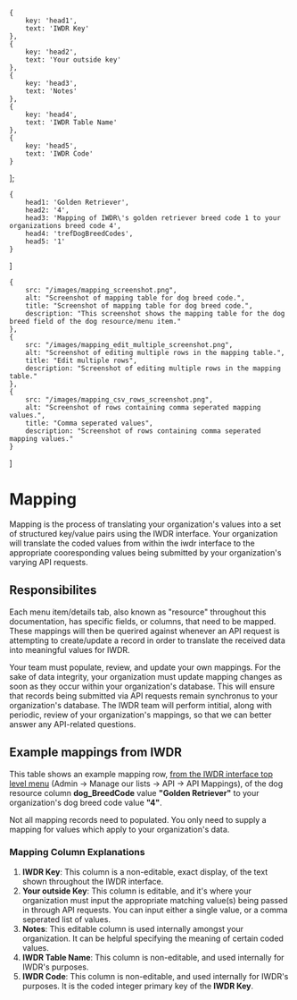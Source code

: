 
    {
        key: 'head1',
        text: 'IWDR Key'
    },
    {
        key: 'head2',
        text: 'Your outside key'
    },
    {
        key: 'head3',
        text: 'Notes'
    },
    {
        key: 'head4',
        text: 'IWDR Table Name'
    },
    {
        key: 'head5',
        text: 'IWDR Code'
    }
];

    {
        head1: 'Golden Retriever',
        head2: '4',
        head3: 'Mapping of IWDR\'s golden retriever breed code 1 to your organizations breed code 4',
        head4: 'trefDogBreedCodes',
        head5: '1'
    }
]

    {
        src: "/images/mapping_screenshot.png",
        alt: "Screenshot of mapping table for dog breed code.",
        title: "Screenshot of mapping table for dog breed code.",
        description: "This screenshot shows the mapping table for the dog breed field of the dog resource/menu item."
    },
    {
        src: "/images/mapping_edit_multiple_screenshot.png",
        alt: "Screenshot of editing multiple rows in the mapping table.",
        title: "Edit multiple rows",
        description: "Screenshot of editing multiple rows in the mapping table."
    },
    {
        src: "/images/mapping_csv_rows_screenshot.png",
        alt: "Screenshot of rows containing comma seperated mapping values.",
        title: "Comma seperated values",
        description: "Screenshot of rows containing comma seperated mapping values."
    }
]

# Mapping
<AuthChecker />

Mapping is the process
of translating your organization's values into a set of structured key/value pairs using the IWDR interface.
Your organization will translate the coded values from within the iwdr interface to the appropriate cooresponding values
being submitted by your organization's varying API requests.

## Responsibilites

Each menu item/details tab,
also known as "resource" throughout this documentation, has specific fields, or columns, that need to be mapped.
These mappings will then be querired against whenever an API request is attempting to create/update a record
in order to translate the received data into meaningful values for IWDR.

<Note alert>
    Your team must populate, review, and update your own mappings. For the sake of data integrity,
    your organization must update mapping changes as soon as they occur within your organization's database.
    This will ensure that records being submitted via API requests remain synchronus to your organization's database.
</Note>

<Note>
    The IWDR team will perform intitial, along with periodic, review of your organization's mappings,
    so that we can better answer any API-related questions.
</Note>


## Example mappings from IWDR

This table shows an example mapping row, [from the IWDR interface top level menu](https://iwdr.org/iwdr/login.php) (Admin -> Manage our lists -> API -> API Mappings),
of the dog resource column **dog_BreedCode** value **"Golden Retriever"**
to your organization's dog breed code value **"4"**.

<CustomLightbox
    slides={slides}
    label="Click to see example screenshots"
/>

<Table headers={headers} values={values}/>
<Note>
    Not all mapping records need to populated. You only need to supply a mapping for values which apply to
    your organization's data.
</Note>

### Mapping Column Explanations
1. **IWDR Key**: This column is a non-editable, exact display, of the text shown throughout the IWDR interface.
2. **Your outside Key**: This column is editable, and it's where your organization must input the appropriate matching value(s) being passed in through API requests. You can input either a single value, or a comma seperated list of values.
3. **Notes**: This editable column is used internally amongst your organization. It can be helpful specifying the meaning of certain coded values.
4. **IWDR Table Name**: This column is non-editable, and used internally for IWDR's purposes.
5. **IWDR Code**: This column is non-editable, and used internally for IWDR's purposes. It is the coded integer primary key of the **IWDR Key**.